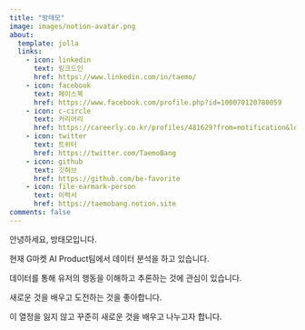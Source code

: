 ```yaml
---
title: "방태모"
image: images/notion-avatar.png
about:
  template: jolla
  links:
    - icon: linkedin
      text: 링크드인
      href: https://www.linkedin.com/in/taemo/
    - icon: facebook
      text: 페이스북
      href: https://www.facebook.com/profile.php?id=100070120780059
    - icon: c-circle
      text: 커리어리
      href: https://careerly.co.kr/profiles/481629?from=notification&location=gnb
    - icon: twitter
      text: 트위터
      href: https://twitter.com/TaemoBang
    - icon: github
      text: 깃허브
      href: https://github.com/be-favorite
    - icon: file-earmark-person
      text: 이력서
      href: https://taemobang.notion.site
comments: false
---
```


안녕하세요, 방태모입니다.

현재 G마켓 AI Product팀에서 데이터 분석을 하고 있습니다.

데이터를 통해 유저의 행동을 이해하고 추론하는 것에 관심이 있습니다.

새로운 것을 배우고 도전하는 것을 좋아합니다.

이 열정을 잃지 않고 꾸준히 새로운 것을 배우고 나누고자 합니다.
